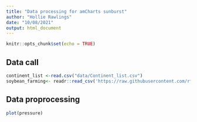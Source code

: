 ```yaml
---
title: "Data processing for amCharts sunburst"
author: "Hollie Rawlings"
date: "10/08/2021"
output: html_document
---
```


```r
knitr::opts_chunk$set(echo = TRUE)
```

## Data call 

```r
continent_list <-read.csv("data/Continent_list.csv")
soybean_farming<- readr::read_csv('https://raw.githubusercontent.com/rfordatascience/tidytuesday/master/data/2021/2021-04-06/soybean_use.csv')
```

## Data proprocessing 

```r
plot(pressure)
```

